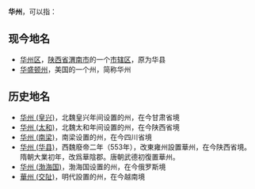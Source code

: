 '''华州'''，可以指：

== 现今地名 ==
*[[华州区|华州区]]，[[陕西省|陕西省]][[渭南市|渭南市]]的一个[[市辖区|市辖区]]，原为华县
*[[华盛顿州|华盛顿州]]，美国的一个州，简称华州

== 历史地名 ==
*[[华州_(皇兴)|华州 (皇兴)]]，北魏皇兴年间设置的州，在今甘肃省境
*[[华州_(太和)|华州 (太和)]]，北魏太和年间设置的州，在今陕西省境
*[[华州_(南梁)|华州 (南梁)]]，南梁设置的州，在今四川省境
*[[华州_(华县)|华州 (华县)]]，西魏廢帝二年（553年），改東雍州設置華州，在今陕西省境。隋朝大業初年，改爲華陰郡。唐朝武德初復置華州。
*[[华州_(渤海国)|华州 (渤海国)]]，渤海国设置的州，在今俄罗斯境
*[[華州_(交阯)|華州 (交阯)]]，明代設置的州，在今越南境

{{Disambig|cat=二字中国州名消歧义|H}}